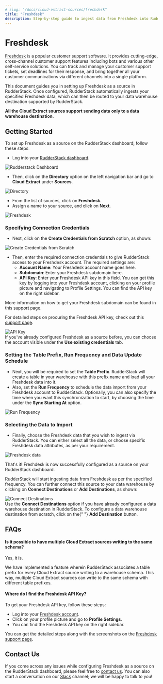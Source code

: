```yaml
---
# slug: "/docs/cloud-extract-sources/freshdesk"
title: "Freshdesk"
description: Step-by-step guide to ingest data from Freshdesk into RudderStack.
---
```


# Freshdesk

[Freshdesk](https://freshdesk.com/) is a popular customer support software. It provides cutting-edge, cross-channel customer support features including bots and various other self-service solutions. You can track and manage your customer support tickets, set deadlines for their response, and bring together all your customer communications via different channels into a single platform.

This document guides you in setting up Freshdesk as a source in RudderStack. Once configured, RudderStack automatically ingests your specified Freshdesk data, which can then be routed to your data warehouse destination supported by RudderStack.

<div class="infoBlock">
<strong>All the Cloud Extract sources support sending data only to a data warehouse destination.</strong>

</div>

## Getting Started

To set up Freshdesk as a source on the RudderStack dashboard, follow these steps:

- Log into your [RudderStack dashboard](https://app.rudderlabs.com/signup?type=freetrial).

<!--<img src="../../images/assets/1 (15) (1) (1).png" />-->

<img src="../../images/assets/1 (15) (1) (1).png" alt="Rudderstack Dashboard" />

- Then, click on the **Directory** option on the left navigation bar and go to **Cloud Extract** under **Sources**.

<!--<img src="../../images/assets/2 (19).png" />-->

<img src="../../images/assets/2 (19).png" alt="Directory" />

- From the list of sources, click on **Freshdesk**.
- Assign a name to your source, and click on **Next**.

<!--<img src="../../images/assets/3 (16).png" />-->

<img src="../../images/assets/3 (16).png" alt="Freshdesk" />

### Specifying Connection Credentials

- Next, click on the **Create Credentials from Scratch** option, as shown:

<!--<img src="../../images/assets/4 (16).png" />-->

<img
  src="../../images/assets/4 (16).png"
  alt="Create Credentials from Scratch"
/>

- Then, enter the required connection credentials to give RudderStack access to your Freshdesk account. The required settings are:
  - **Account Name**: Your Freshdesk account name goes here.
  - **Subdomain**: Enter your Freshdesk subdomain here.
  - **API Key**: Enter your Freshdesk API key in this field. You can get this key by logging into your Freshdesk account, clicking on your profile picture and navigating to Profile Settings. You can find the API key on the right sidebar.

<div class="successBlock">
More information on how to get your Freshdesk subdomain can be found in this <a href="https://support.freshdesk.com/support/discussions/topics/314793">support page</a>.

For detailed steps on procuring the Freshdesk API key, check out this <a href="https://support.freshdesk.com/support/solutions/articles/215517-how-to-find-your-api-key">support page</a>.

</div>

<!--<img src="../../images/assets/5 (16).png" />-->

<img src="../../images/assets/5 (16).png" alt="API Key" />

<div class="infoBlock">
If you've already configured Freshdesk as a source before, you can choose the account visible under the <strong>Use existing credentials</strong> tab.

</div>

### Setting the Table Prefix, Run Frequency and Data Update Schedule

- Next, you will be required to set the **Table Prefix**. RudderStack will create a table in your warehouse with this prefix name and load all your Freshdesk data into it.
- Also, set the **Run Frequency** to schedule the data import from your Freshdesk account to RudderStack. Optionally, you can also specify the time when you want this synchronization to start, by choosing the time under the **Sync Starting At** option.

<!--<img src="../../images/assets/6 (15).png" />-->

<img src="../../images/assets/6 (15).png" alt="Run Frequency" />

### Selecting the Data to Import

- Finally, choose the Freshdesk data that you wish to ingest via RudderStack. You can either select all the data, or choose specific Freshdesk data attributes, as per your requirement.

<!--<img src="../../images/assets/7 (10).png" />-->

<img src="../../images/assets/7 (10).png" alt="Freshdesk data" />

That's it! Freshdesk is now successfully configured as a source on your RudderStack dashboard.

RudderStack will start ingesting data from Freshdesk as per the specified frequency. You can further connect this source to your data warehouse by clicking on **Connect Destinations** or **Add Destinations**, as shown:

<!--<img src="../../images/assets/8 (4).png" />-->

<img src="../../images/assets/8 (4).png" alt="Connect Destinations" />

<div class="successBlock">
  Use the <strong>Connect Destinations</strong> option if you have already
  configured a data warehouse destination in RudderStack. To configure a data
  warehouse destination from scratch, click on the{" "}
  <strong>Add Destination</strong> button.
</div>

## FAQs

#### Is it possible to have multiple Cloud Extract sources writing to the same schema?

Yes, it is.

We have implemented a feature wherein RudderStack associates a table prefix for every Cloud Extract source writing to a warehouse schema. This way, multiple Cloud Extract sources can write to the same schema with different table prefixes.

#### Where do I find the Freshdesk API Key?

To get your Freshdesk API key, follow these steps:

- Log into your [Freshdesk account](https://freshdesk.com/login).
- Click on your profile picture and go to **Profile Settings**.
- You can find the Freshdesk API key on the right sidebar.

You can get the detailed steps along with the screenshots on the [Freshdesk support page](https://support.freshdesk.com/support/solutions/articles/215517-how-to-find-your-api-key).

## Contact Us

If you come across any issues while configuring Freshdesk as a source on the RudderStack dashboard, please feel free to [contact us](mailto:%20docs@rudderstack.com). You can also start a conversation on our [Slack](https://rudderstack.com/join-rudderstack-slack-community) channel; we will be happy to talk to you!
